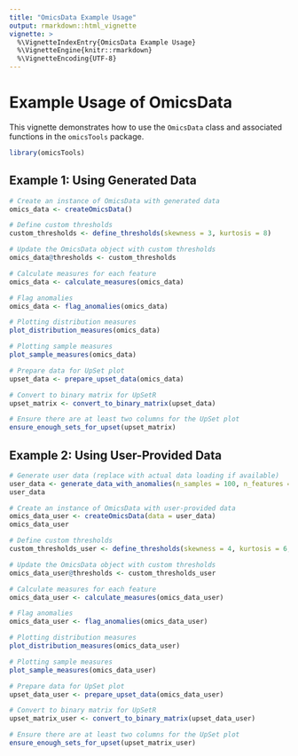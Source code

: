 ```yaml
---
title: "OmicsData Example Usage"
output: rmarkdown::html_vignette
vignette: >
  %\VignetteIndexEntry{OmicsData Example Usage}
  %\VignetteEngine{knitr::rmarkdown}
  %\VignetteEncoding{UTF-8}
---
```


# Example Usage of OmicsData

This vignette demonstrates how to use the `OmicsData` class and associated functions in the `omicsTools` package.

```r
library(omicsTools)
```

## Example 1: Using Generated Data

```r

# Create an instance of OmicsData with generated data
omics_data <- createOmicsData()

# Define custom thresholds
custom_thresholds <- define_thresholds(skewness = 3, kurtosis = 8)

# Update the OmicsData object with custom thresholds
omics_data@thresholds <- custom_thresholds

# Calculate measures for each feature
omics_data <- calculate_measures(omics_data)

# Flag anomalies
omics_data <- flag_anomalies(omics_data)

# Plotting distribution measures
plot_distribution_measures(omics_data)

# Plotting sample measures
plot_sample_measures(omics_data)

# Prepare data for UpSet plot
upset_data <- prepare_upset_data(omics_data)

# Convert to binary matrix for UpSetR
upset_matrix <- convert_to_binary_matrix(upset_data)

# Ensure there are at least two columns for the UpSet plot
ensure_enough_sets_for_upset(upset_matrix)

```


## Example 2: Using User-Provided Data

```r
# Generate user data (replace with actual data loading if available)
user_data <- generate_data_with_anomalies(n_samples = 100, n_features = 200)
user_data
```

```r
# Create an instance of OmicsData with user-provided data
omics_data_user <- createOmicsData(data = user_data)
omics_data_user
```

```r
# Define custom thresholds
custom_thresholds_user <- define_thresholds(skewness = 4, kurtosis = 6, shapiro_p = 1e-5, cooks_distance = 0.5, lof = 10)
```

```r
# Update the OmicsData object with custom thresholds
omics_data_user@thresholds <- custom_thresholds_user
```

```r
# Calculate measures for each feature
omics_data_user <- calculate_measures(omics_data_user)
```

```r
# Flag anomalies
omics_data_user <- flag_anomalies(omics_data_user)
```


```r
# Plotting distribution measures
plot_distribution_measures(omics_data_user)
```

```r
# Plotting sample measures
plot_sample_measures(omics_data_user)
```

```r
# Prepare data for UpSet plot
upset_data_user <- prepare_upset_data(omics_data_user)
```


```r
# Convert to binary matrix for UpSetR
upset_matrix_user <- convert_to_binary_matrix(upset_data_user)
```

```r
# Ensure there are at least two columns for the UpSet plot
ensure_enough_sets_for_upset(upset_matrix_user)
```

